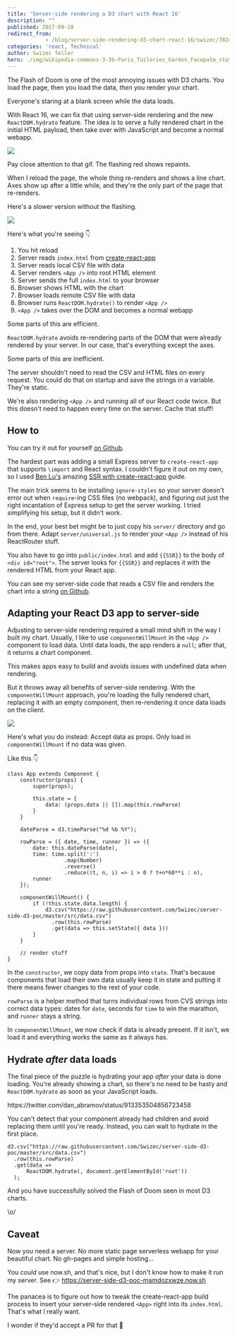 ```yaml
---
title: 'Server-side rendering a D3 chart with React 16'
description: ""
published: 2017-09-28
redirect_from: 
            - /blog/server-side-rendering-d3-chart-react-16/swizec/7824
categories: 'react, Technical'
author: Swizec Teller
hero: ./img/wikipedia-commons-3-3b-Paris_Tuileries_Garden_Facepalm_statue.jpg
---
```

The Flash of Doom is one of the most annoying issues with D3 charts. You load the page, then you load the data, _then_ you render your chart.



Everyone's staring at a blank screen while the data loads.



With React 16, we can fix that using server-side rendering and the new `ReactDOM.hydrate` feature. The idea is to serve a fully rendered chart in the initial HTML payload, then take over with JavaScript and become a normal webapp.



![](./img/blog-wp-content-uploads-2017-09-server-side-d3.gif)



Pay close attention to that gif. The flashing red shows repaints.



When I reload the page, the whole thing re-renders and shows a line chart. Axes show up after a little while, and they're the only part of the page that re-renders.



Here's a slower version without the flashing.



![](./img/blog-wp-content-uploads-2017-09-server-side-d3-no-flash.gif)



Here's what you're seeing 👇



1. You hit reload
2. Server reads `index.html` from [create-react-app](https://github.com/facebookincubator/create-react-app)
3. Server reads local CSV file with data
4. Server renders `<App />` into root HTML element
5. Server sends the full `index.html` to your browser
6. Browser shows HTML with the chart
7. Browser loads remote CSV file with data
8. Browser runs `ReactDOM.hydrate()` to render `<App />`
9. `<App />` takes over the DOM and becomes a normal webapp



Some parts of this are efficient.



`ReactDOM.hydrate` avoids re-rendering parts of the DOM that were already rendered by your server. In our case, that's everything except the axes.



Some parts of this are inefficient.



The server shouldn't need to read the CSV and HTML files on every request. You could do that on startup and save the strings in a variable. They're static.



We're also rendering `<App />` and running all of our React code twice. But this doesn't need to happen every time on the server. Cache that stuff!



## How to



You can try it out for yourself [on Github](https://github.com/Swizec/server-side-d3-poc).



The hardest part was adding a small Express server to `create-react-app` that supports `\import` and React syntax. I couldn't figure it out on my own, so I used [Ben Lu's](https://medium.com/@benlu/ssr-with-create-react-app-v2-1b8b520681d9) amazing [SSR with create-react-app](https://medium.com/@benlu/ssr-with-create-react-app-v2-1b8b520681d9) guide.



The main trick seems to be installing `ignore-styles` so your server doesn't error out when `require`-ing CSS files (no webpack), and figuring out just the right incantation of Express setup to get the server working. I tried simplifying his setup, but it didn't work.



In the end, your best bet might be to just copy his `server/` directory and go from there. Adapt `server/universal.js` to render your `<App />` instead of his ReactRouter stuff.



You also have to go into `public/index.html` and add `{{SSR}}` to the body of `<div id="root">`. The server looks for `{{SSR}}` and replaces it with the rendered HTML from your React app.



You can see my server-side code that reads a CSV file and renders the chart into a string [on Github](https://github.com/Swizec/server-side-d3-poc/blob/master/server/universal.js).



## Adapting your React D3 app to server-side



Adjusting to server-side rendering required a small mind shift in the way I built my chart. Usually, I like to use `componentWillMount` in the `<App />` component to load data. Until data loads, the app renders a `null`; after that, it returns a chart component.



This makes apps easy to build and avoids issues with undefined data when rendering.



But it throws away all benefits of server-side rendering. With the `componentWillMount` approach, you're loading the fully rendered chart, replacing it with an empty component, then re-rendering it once data loads on the client.



![](./img/wikipedia-commons-3-3b-Paris_Tuileries_Garden_Facepalm_statue.jpg)



Here's what you do instead: Accept data as props. Only load in `componentWillMount` if no data was given.



Like this 👇



```
class App extends Component {
    constructor(props) {
        super(props);

        this.state = {
            data: (props.data || []).map(this.rowParse)
        }
    }

    dateParse = d3.timeParse("%d %b %Y");

    rowParse = ({ date, time, runner }) => ({
        date: this.dateParse(date),
        time: time.split(':')
                  .map(Number)
                  .reverse()
                  .reduce((t, n, i) => i > 0 ? t+n*60**i : n),
        runner
    });

    componentWillMount() {
        if (!this.state.data.length) {
            d3.csv("https://raw.githubusercontent.com/Swizec/server-side-d3-poc/master/src/data.csv")
              .row(this.rowParse)
              .get(data => this.setState({ data }))
        }
    }
    
    // render stuff
}
```



In the `constructor`, we copy data from props into `state`. That's because components that load their own data usually keep it in state and putting it there means fewer changes to the rest of your code.



`rowParse` is a helper method that turns individual rows from CVS strings into correct data types: dates for `date`, seconds for `time` to win the marathon, and `runner` stays a string.



In `componentWillMount`, we now check if data is already present. If it isn't, we load it and everything works the same as it always has.



## Hydrate _after_ data loads



The final piece of the puzzle is hydrating your app _after_ your data is done loading. You're already showing a chart, so there's no need to be hasty and `ReactDOM.hydrate` as soon as your JavaScript loads.



https&#x3A;//twitter.com/dan_abramov/status/913353504856723458



You can't detect that your component already had children and avoid replacing them until you're ready. Instead, you can wait to hydrate in the first place.



```
d3.csv("https://raw.githubusercontent.com/Swizec/server-side-d3-poc/master/src/data.csv")
  .row(this.rowParse)
  .get(data =>
      ReactDOM.hydrate(, document.getElementById('root'))
  );
```



And you have successfully solved the Flash of Doom seen in most D3 charts.



\\o/



## Caveat



Now you need a server. No more static page serverless webapp for your beautiful chart. No gh-pages and simple hosting…



You _could_ use now.sh, and that's nice, but I don't know how to make it run my server. See 👉 <https://server-side-d3-poc-mamdozxwze.now.sh>



The panacea is to figure out how to tweak the create-react-app build process to insert your server-side rendered `<App>` right into its `index.html`. That's what I really want.



I wonder if they'd accept a PR for that 🤔